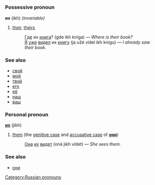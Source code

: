 =={{ru}}==
[[Category:Russian pronouns]]
===Possessive pronoun===
'''их''' (ikh) ''(invariable)''

#[[their]], [[theirs]]
#:[[Где]] их [[книга]]? (gde ikh kníga) — ''Where is their book?''
#:[[Я]] [[уже]] [[видеть|видел]] их [[книга|книгу]] (ja užé vídel ikh knígu) — ''I already saw their book.''

===See also===
*[[свой]]
*[[мой]]
*[[твой]]
*[[его]]
*[[её]]
*[[наш]]
*[[ваш]]

===Personal pronoun===
'''[[они|их]]''' (jikh)

#[[them]] (the [[genitive case]] and [[accusative case]] of '''[[они]]''')
#:[[Она]] [[они|их]] [[видеть|видет]] (oná jikh vídet) — ''She sees them.''

===See also===
*[[они]]